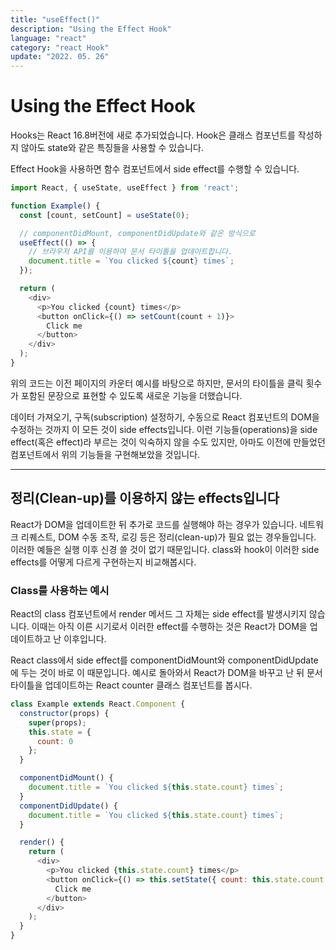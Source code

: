 ```yaml
---
title: "useEffect()"
description: "Using the Effect Hook"
language: "react"
category: "react Hook"
update: "2022. 05. 26"
---
```


# Using the Effect Hook

Hooks는 React 16.8버전에 새로 추가되었습니다. Hook은 클래스 컴포넌트를 작성하지 않아도 state와 같은 특징들을 사용할 수 있습니다.

Effect Hook을 사용하면 함수 컴포넌트에서 side effect를 수행할 수 있습니다.

~~~js {1, 5-9}
import React, { useState, useEffect } from 'react';

function Example() {
  const [count, setCount] = useState(0);

  // componentDidMount, componentDidUpdate와 같은 방식으로
  useEffect(() => {
    // 브라우저 API를 이용하여 문서 타이틀을 업데이트합니다.
    document.title = `You clicked ${count} times`;
  });

  return (
    <div>
      <p>You clicked {count} times</p>
      <button onClick={() => setCount(count + 1)}>
        Click me
      </button>
    </div>
  );
}
~~~

위의 코드는 이전 페이지의 카운터 예시를 바탕으로 하지만, 문서의 타이틀을 클릭 횟수가 포함된 문장으로 표현할 수 있도록 새로운 기능을 더했습니다.

데이터 가져오기, 구독(subscription) 설정하기, 수동으로 React 컴포넌트의 DOM을 수정하는 것까지 이 모든 것이 side effects입니다. 이런 기능들(operations)을 side effect(혹은 effect)라 부르는 것이 익숙하지 않을 수도 있지만, 아마도 이전에 만들었던 컴포넌트에서 위의 기능들을 구현해보았을 것입니다.

---

## 정리(Clean-up)를 이용하지 않는 effects입니다

React가 DOM을 업데이트한 뒤 추가로 코드를 실행해야 하는 경우가 있습니다. 네트워크 리퀘스트, DOM 수동 조작, 로깅 등은 정리(clean-up)가 필요 없는 경우들입니다. 이러한 예들은 실행 이후 신경 쓸 것이 없기 때문입니다. class와 hook이 이러한 side effects를 어떻게 다르게 구현하는지 비교해봅시다.

### Class를 사용하는 예시

React의 class 컴포넌트에서 render 메서드 그 자체는 side effect를 발생시키지 않습니다. 이때는 아직 이른 시기로서 이러한 effect를 수행하는 것은 React가 DOM을 업데이트하고 난 이후입니다.

React class에서 side effect를 componentDidMount와 componentDidUpdate에 두는 것이 바로 이 때문입니다. 예시로 돌아와서 React가 DOM을 바꾸고 난 뒤 문서 타이틀을 업데이트하는 React counter 클래스 컴포넌트를 봅시다.

~~~js {9-14}
class Example extends React.Component {
  constructor(props) {
    super(props);
    this.state = {
      count: 0
    };
  }

  componentDidMount() {
    document.title = `You clicked ${this.state.count} times`;
  }
  componentDidUpdate() {
    document.title = `You clicked ${this.state.count} times`;
  }

  render() {
    return (
      <div>
        <p>You clicked {this.state.count} times</p>
        <button onClick={() => this.setState({ count: this.state.count + 1 })}>
          Click me
        </button>
      </div>
    );
  }
}
~~~